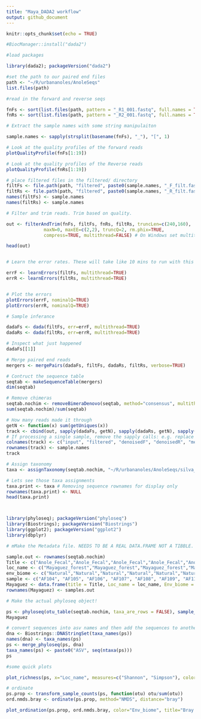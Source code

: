 ```yaml
---
title: "Maya_DADA2 workflow"
output: github_document
---
```


```r
knitr::opts_chunk$set(echo = TRUE)
```

``` r

#BiocManager::install("dada2")

#load packages

library(dada2); packageVersion("dada2")

```


``` r
#set the path to our paired end files
path <- "~/R/urbananoles/AnoleSeqs"
list.files(path)

#read in the forward and reverse seqs

fnFs <- sort(list.files(path, pattern = "_R1_001.fastq", full.names = TRUE))
fnRs <- sort(list.files(path, pattern = "_R2_001.fastq", full.names = TRUE))

# Extract the sample names with some string manipulaiton

sample.names <- sapply(strsplit(basename(fnFs), "_"), "[", 1)

# Look at the quality profiles of the forward reads
plotQualityProfile(fnFs[1:19])

# Look at the quality profiles of the Reverse reads
plotQualityProfile(fnRs[1:19])
```




``` r

# place filtered files in the filtered/ directory 
filtFs <- file.path(path, "filtered", paste0(sample.names, "_F_filt.fastq.gz"))
filtRs <- file.path(path, "filtered", paste0(sample.names, "_R_filt.fastq.gz"))
names(filtFs) <- sample.names
names(filtRs) <- sample.names

# Filter and trim reads. Trim based on quality.

out <- filterAndTrim(fnFs, filtFs, fnRs, filtRs, truncLen=c(240,160),
              maxN=0, maxEE=c(2,2), truncQ=2, rm.phix=TRUE,
              compress=TRUE, multithread=FALSE) # On Windows set multithread=FALSE

head(out)


# Learn the error rates. These will take like 10 mins to run with this data.

errF <- learnErrors(filtFs, multithread=TRUE)
errR <- learnErrors(filtRs, multithread=TRUE)


# Plot the errors
plotErrors(errF, nominalQ=TRUE)
plotErrors(errR, nominalQ=TRUE)
```


``` r

# Sample inferance

dadaFs <- dada(filtFs, err=errF, multithread=TRUE)
dadaRs <- dada(filtRs, err=errR, multithread=TRUE)

# Inspect what just happened
dadaFs[[1]]

# Merge paired end reads
mergers <- mergePairs(dadaFs, filtFs, dadaRs, filtRs, verbose=TRUE)

# Contruct the sequence table
seqtab <- makeSequenceTable(mergers)
dim(seqtab)

# Remove chimeras
seqtab.nochim <- removeBimeraDenovo(seqtab, method="consensus", multithread=TRUE, verbose=TRUE)
sum(seqtab.nochim)/sum(seqtab)

# How many reads made it through
getN <- function(x) sum(getUniques(x))
track <- cbind(out, sapply(dadaFs, getN), sapply(dadaRs, getN), sapply(mergers, getN), rowSums(seqtab.nochim))
# If processing a single sample, remove the sapply calls: e.g. replace sapply(dadaFs, getN) with getN(dadaFs)
colnames(track) <- c("input", "filtered", "denoisedF", "denoisedR", "merged", "nonchim")
rownames(track) <- sample.names
track

# Assign taxonomy
taxa <- assignTaxonomy(seqtab.nochim, "~/R/urbananoles/AnoleSeqs/silva_nr99_v138_train_set.fa.gz", multithread=TRUE)

# Lets see those taxa assignments
taxa.print <- taxa # Removing sequence rownames for display only
rownames(taxa.print) <- NULL
head(taxa.print)




```

``` r

library(phyloseq); packageVersion("phyloseq")
library(Biostrings); packageVersion("Biostrings")
library(ggplot2); packageVersion("ggplot2")
library(dbplyr)

# mMake the Metadata file. NEEDS TO BE A REAL DATA.FRAME NOT A TIBBLE. Need to figure out how to import as a dataframe its probably easier than what I did below.

sample.out <- rownames(seqtab.nochim)
Title <- c("Anole_Fecal","Anole_Fecal","Anole_Fecal","Anole_Fecal","Anole_Fecal","Anole_Fecal","Anole_Fecal","Anole_Fecal","Anole_Fecal","Anole_Fecal","Anole_Fecal","Anole_Fecal","Anole_Fecal","Anole_Fecal","Anole_Fecal","Anole_Fecal","Anole_Fecal","Anole_Fecal","Anole_Fecal")
loc_name <- c("Mayaguez_forest","Mayaguez_forest","Mayaguez_forest","Mayaguez_forest","Mayaguez_forest","Mayaguez_forest","Mayaguez_forest","Mayaguez_forest","Mayaguez_forest","Mayaguez_urban","Mayaguez_urban","Mayaguez_urban","Mayaguez_urban","Mayaguez_urban","Mayaguez_urban","Mayaguez_urban","Mayaguez_urban","Mayaguez_urban","Mayaguez_urban")
env_biome <- c("Natural","Natural","Natural","Natural","Natural","Natural","Natural","Natural","Natural","Urban","Urban","Urban","Urban","Urban","Urban","Urban","Urban","Urban","Urban")
sample <- c("AF104", "AF105", "AF106", "AF107", "AF108", "AF109", "AF110", "AF111", "AF112", "AF113", "AF114", "AF115", "AF116", "AF117", "AF118", "AF119", "AF120", "AF121", "AF122")
Mayaguez <- data.frame(title = Title, Loc_name = loc_name, Env_biome = env_biome, Sample = sample)
rownames(Mayaguez) <- samples.out

# Make the actual phyloseq object!

ps <- phyloseq(otu_table(seqtab.nochim, taxa_are_rows = FALSE), sample_data(Mayaguez), tax_table(taxa))
Mayaguez

# convert sequences into asv names and then add the sequences to another subfield. the summarize our phyloseq object.
dna <- Biostrings::DNAStringSet(taxa_names(ps))
names(dna) <- taxa_names(ps)
ps <- merge_phyloseq(ps, dna)
taxa_names(ps) <- paste0("ASV", seq(ntaxa(ps)))
ps

```

``` r

#some quick plots

plot_richness(ps, x="Loc_name", measures=c("Shannon", "Simpson"), color="Env_biome")

# ordinate
ps.prop <- transform_sample_counts(ps, function(otu) otu/sum(otu))
ord.nmds.bray <- ordinate(ps.prop, method="NMDS", distance="bray")

plot_ordination(ps.prop, ord.nmds.bray, color="Env_biome", title="Bray NMDS")

```



















